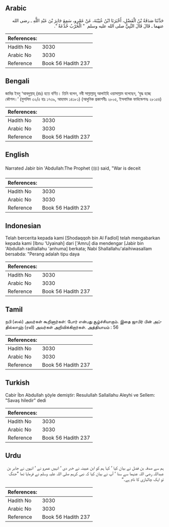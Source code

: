 ## Arabic


<div dir="rtl" lang="ar" style={{fontSize:'larger',backgroundColor:'#f8f9fa',padding:20}}>
حَدَّثَنَا صَدَقَةُ بْنُ الْفَضْلِ، أَخْبَرَنَا ابْنُ عُيَيْنَةَ، عَنْ عَمْرٍو، سَمِعَ جَابِرَ بْنَ عَبْدِ اللَّهِ ـ رضى الله عنهما ـ قَالَ قَالَ النَّبِيُّ صلى الله عليه وسلم ‏ "‏ الْحَرْبُ خُدْعَةٌ ‏"‏‏.‏
</div>
<div style={{backgroundColor:'#f8f9fa',padding:20, marginBottom: 10}}><table> <thead> <tr> <th>References:</th> <th></th> </tr> </thead> <tbody><tr><td>Hadith No</td><td>3030</td></tr><tr><td>Arabic No</td><td>3030</td></tr><tr><td>Reference</td><td>Book 56 Hadith 237</td></tr></tbody></table></div>

## Bengali


<div dir="ltr" lang="bn" style={{fontSize:'larger',backgroundColor:'#f8f9fa',padding:20}}>
জাবির ইবনু ‘আবদুল্লাহ্ (রাঃ) হতে বর্ণিত। তিনি বলেন, নবী সাল্লাল্লাহু আলাইহি ওয়াসাল্লাম বলেছেন, ‘যুদ্ধ হচ্ছে কৌশল।’ (মুসলিম ৩২/৫ হাঃ ১৭৩৯, আহমাদ ১৪১৮১) (আধুনিক প্রকাশনীঃ ২৮০৫, ইসলামিক ফাউন্ডেশনঃ ২৮১৫৪)
</div>
<div style={{backgroundColor:'#f8f9fa',padding:20, marginBottom: 10}}><table> <thead> <tr> <th>References:</th> <th></th> </tr> </thead> <tbody><tr><td>Hadith No</td><td>3030</td></tr><tr><td>Arabic No</td><td>3030</td></tr><tr><td>Reference</td><td>Book 56 Hadith 237</td></tr></tbody></table></div>

## English


<div dir="ltr" lang="en" style={{fontSize:'larger',backgroundColor:'#f8f9fa',padding:20}}>
Narrated Jabir bin 'Abdullah:The Prophet (ﷺ) said, "War is deceit
</div>
<div style={{backgroundColor:'#f8f9fa',padding:20, marginBottom: 10}}><table> <thead> <tr> <th>References:</th> <th></th> </tr> </thead> <tbody><tr><td>Hadith No</td><td>3030</td></tr><tr><td>Arabic No</td><td>3030</td></tr><tr><td>Reference</td><td>Book 56 Hadith 237</td></tr></tbody></table></div>

## Indonesian


<div dir="ltr" lang="id" style={{fontSize:'larger',backgroundColor:'#f8f9fa',padding:20}}>
Telah bercerita kepada kami [Shodaqqoh bin Al Fadlol] telah mengabarkan kepada kami [Ibnu 'Uyainah] dari ['Amru] dia mendengar [Jabir bin 'Abdullah radliallahu 'anhuma] berkata; Nabi Shallallahu'alaihiwasallam bersabda: "Perang adalah tipu daya
</div>
<div style={{backgroundColor:'#f8f9fa',padding:20, marginBottom: 10}}><table> <thead> <tr> <th>References:</th> <th></th> </tr> </thead> <tbody><tr><td>Hadith No</td><td>3030</td></tr><tr><td>Arabic No</td><td>3030</td></tr><tr><td>Reference</td><td>Book 56 Hadith 237</td></tr></tbody></table></div>

## Tamil


<div dir="ltr" lang="ta" style={{fontSize:'larger',backgroundColor:'#f8f9fa',padding:20}}>
நபி (ஸல்) அவர்கள் கூறினார்கள்: போர் என்பது சூழ்ச்சியாகும். இதை ஜாபிர் பின் அப்தில்லாஹ் (ரலி) அவர்கள் அறிவிக்கிறார்கள். அத்தியாயம் : 56
</div>
<div style={{backgroundColor:'#f8f9fa',padding:20, marginBottom: 10}}><table> <thead> <tr> <th>References:</th> <th></th> </tr> </thead> <tbody><tr><td>Hadith No</td><td>3030</td></tr><tr><td>Arabic No</td><td>3030</td></tr><tr><td>Reference</td><td>Book 56 Hadith 237</td></tr></tbody></table></div>

## Turkish


<div dir="ltr" lang="tr" style={{fontSize:'larger',backgroundColor:'#f8f9fa',padding:20}}>
Cabir İbn Abdullah şöyle demiştir: Resulullah Sallallahu Aleyhi ve Sellem: "Savaş hiledir" dedi
</div>
<div style={{backgroundColor:'#f8f9fa',padding:20, marginBottom: 10}}><table> <thead> <tr> <th>References:</th> <th></th> </tr> </thead> <tbody><tr><td>Hadith No</td><td>3030</td></tr><tr><td>Arabic No</td><td>3030</td></tr><tr><td>Reference</td><td>Book 56 Hadith 237</td></tr></tbody></table></div>

## Urdu


<div dir="rtl" lang="ur" style={{fontSize:'larger',backgroundColor:'#f8f9fa',padding:20}}>
ہم سے صدقہ بن فضل نے بیان کیا ‘ کہا ہم کو ابن عیینہ نے خبر دی ‘ انہیں عمرو نے ‘ انہوں نے جابر بن عبداللہ رضی اللہ عنہما سے سنا ‘ آپ نے بیان کیا کہ نبی کریم صلی اللہ علیہ وسلم نے فرمایا تھا ”جنگ تو ایک چالبازی کا نام ہے۔“
</div>
<div style={{backgroundColor:'#f8f9fa',padding:20, marginBottom: 10}}><table> <thead> <tr> <th>References:</th> <th></th> </tr> </thead> <tbody><tr><td>Hadith No</td><td>3030</td></tr><tr><td>Arabic No</td><td>3030</td></tr><tr><td>Reference</td><td>Book 56 Hadith 237</td></tr></tbody></table></div>